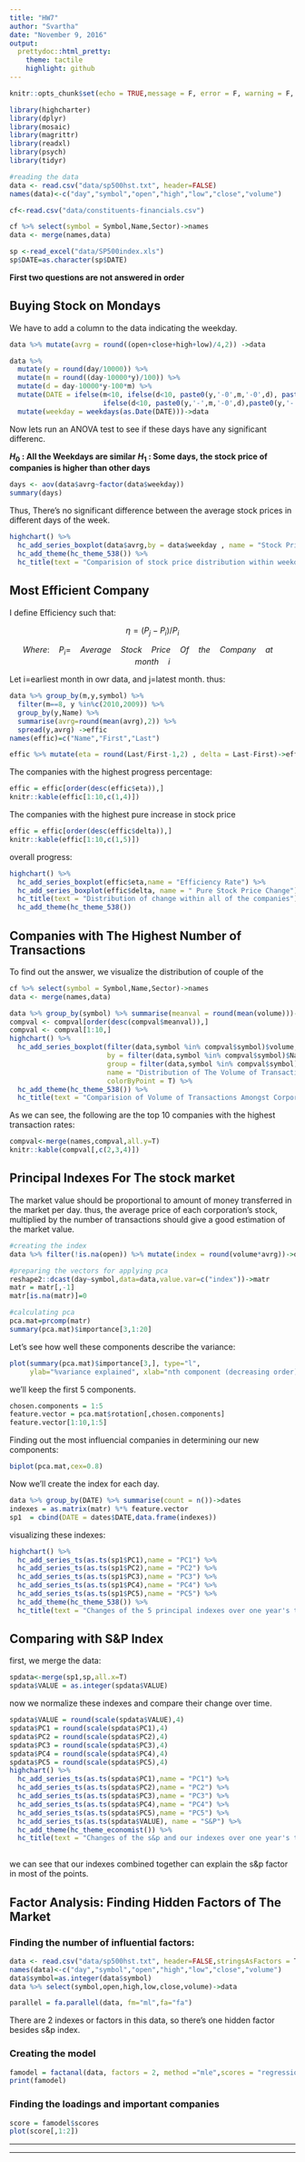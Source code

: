 ---
title: "HW7"
author: "Svartha"
date: "November 9, 2016"
output:
  prettydoc::html_pretty:
    theme: tactile
    highlight: github
---

```{r setup, include=FALSE}
knitr::opts_chunk$set(echo = TRUE,message = F, error = F, warning = F, fig.align = 'center')
```

```{r}
library(highcharter)
library(dplyr)
library(mosaic)
library(magrittr)
library(readxl)
library(psych)
library(tidyr)
```

```{r}
#reading the data
data <- read.csv("data/sp500hst.txt", header=FALSE)
names(data)<-c("day","symbol","open","high","low","close","volume")

cf<-read.csv("data/constituents-financials.csv")

cf %>% select(symbol = Symbol,Name,Sector)->names
data <- merge(names,data)

sp <-read_excel("data/SP500index.xls")
sp$DATE=as.character(sp$DATE)
```

**First two questions are not answered in order**

## Buying Stock on Mondays

We have to add a column to the data indicating the weekday.

```{r}
data %>% mutate(avrg = round((open+close+high+low)/4,2)) ->data

data %>%
  mutate(y = round(day/10000)) %>% 
  mutate(m = round((day-10000*y)/100)) %>% 
  mutate(d = day-10000*y-100*m) %>% 
  mutate(DATE = ifelse(m<10, ifelse(d<10, paste0(y,'-0',m,'-0',d), paste0(y,'-0',m,'-',d)),
                       ifelse(d<10, paste0(y,'-',m,'-0',d),paste0(y,'-',m,'-',d))))%>% 
  mutate(weekday = weekdays(as.Date(DATE)))->data

```

Now lets run an ANOVA test to see if these days have any significant differenc.

**$H_0$ : All the Weekdays are similar**
**$H_1$ : Some days, the stock price of companies is higher than other days**

```{r}
days <- aov(data$avrg~factor(data$weekday))
summary(days)
```

Thus, There's no significant difference between the average stock prices in different days of the week. 

```{r}
highchart() %>% 
  hc_add_series_boxplot(data$avrg,by = data$weekday , name = "Stock Price") %>% 
  hc_add_theme(hc_theme_538()) %>% 
  hc_title(text = "Comparision of stock price distribution within weekdays")
```


## Most Efficient Company

I define Efficiency such that:

$$\eta=(P_j-P_i)/P_i$$

$$Where: \quad P_i = \quad Average \quad Stock \quad Price \quad Of \quad the \quad Company \quad at \quad month \quad i$$

Let i=earliest month in owr data, and j=latest month. thus:

```{r}

data %>% group_by(m,y,symbol) %>% 
  filter(m==8, y %in%c(2010,2009)) %>% 
  group_by(y,Name) %>% 
  summarise(avrg=round(mean(avrg),2)) %>% 
  spread(y,avrg) ->effic
names(effic)=c("Name","First","Last")

effic %>% mutate(eta = round(Last/First-1,2) , delta = Last-First)->effic

```

The companies with the highest progress percentage:
```{r}
effic = effic[order(desc(effic$eta)),]
knitr::kable(effic[1:10,c(1,4)])
```

The companies with the highest pure increase in stock price

```{r}
effic = effic[order(desc(effic$delta)),]
knitr::kable(effic[1:10,c(1,5)])
```

overall progress:

```{r}
highchart() %>% 
  hc_add_series_boxplot(effic$eta,name = "Efficiency Rate") %>% 
  hc_add_series_boxplot(effic$delta, name = " Pure Stock Price Change") %>% 
  hc_title(text = "Distribution of change within all of the companies") %>% 
  hc_add_theme(hc_theme_538())
```

## Companies with The Highest Number of Transactions

To find out the answer, we visualize the distribution of couple of the 

```{r}
cf %>% select(symbol = Symbol,Name,Sector)->names
data <- merge(names,data)

data %>% group_by(symbol) %>% summarise(meanval = round(mean(volume)))-> compval
compval <- compval[order(desc(compval$meanval)),] 
compval <- compval[1:10,]
highchart() %>% 
  hc_add_series_boxplot(filter(data,symbol %in% compval$symbol)$volume,
                        by = filter(data,symbol %in% compval$symbol)$Name, 
                        group = filter(data,symbol %in% compval$symbol)$Sector,
                        name = "Distribution of The Volume of Transactions",
                        colorByPoint = T) %>% 
  hc_add_theme(hc_theme_538()) %>% 
  hc_title(text = "Comparision of Volume of Transactions Amongst Corporations")
```

As we can see, the following are the top 10 companies with the highest transaction rates:

```{r}
compval<-merge(names,compval,all.y=T)
knitr::kable(compval[,c(2,3,4)])
```

## Principal Indexes For The stock market

The market value should be proportional to amount of money transferred in the market per day. thus, the average price of each corporation's stock, multiplied by the number of transactions should give a good estimation of the market value.

```{r}

#creating the index
data %>% filter(!is.na(open)) %>% mutate(index = round(volume*avrg))->data

#preparing the vectors for applying pca
reshape2::dcast(day~symbol,data=data,value.var=c("index"))->matr
matr = matr[,-1]
matr[is.na(matr)]=0

#calculating pca
pca.mat=prcomp(matr)
summary(pca.mat)$importance[3,1:20]

```

Let's see how well these components describe the variance:

```{r}
plot(summary(pca.mat)$importance[3,], type="l",
     ylab="%variance explained", xlab="nth component (decreasing order)")
```

we'll keep the first 5 components. 

```{r}
chosen.components = 1:5
feature.vector = pca.mat$rotation[,chosen.components]
feature.vector[1:10,1:5]
```

Finding out the most influencial companies in determining our new components:

```{r}
biplot(pca.mat,cex=0.8)
```

Now we'll create the index for each day. 

```{r}
data %>% group_by(DATE) %>% summarise(count = n())->dates
indexes = as.matrix(matr) %*% feature.vector
sp1  = cbind(DATE = dates$DATE,data.frame(indexes))
```

visualizing these indexes:

```{r}
highchart() %>% 
  hc_add_series_ts(as.ts(sp1$PC1),name = "PC1") %>% 
  hc_add_series_ts(as.ts(sp1$PC2),name = "PC2") %>% 
  hc_add_series_ts(as.ts(sp1$PC3),name = "PC3") %>% 
  hc_add_series_ts(as.ts(sp1$PC4),name = "PC4") %>% 
  hc_add_series_ts(as.ts(sp1$PC5),name = "PC5") %>%
  hc_add_theme(hc_theme_538()) %>% 
  hc_title(text = "Changes of the 5 principal indexes over one year's time")
```

## Comparing with S&P Index

first, we merge the data:

```{r}
spdata<-merge(sp1,sp,all.x=T)
spdata$VALUE = as.integer(spdata$VALUE)
```

now we normalize these indexes and compare their change over time.

```{r}
spdata$VALUE = round(scale(spdata$VALUE),4)
spdata$PC1 = round(scale(spdata$PC1),4)
spdata$PC2 = round(scale(spdata$PC2),4)
spdata$PC3 = round(scale(spdata$PC3),4)
spdata$PC4 = round(scale(spdata$PC4),4)
spdata$PC5 = round(scale(spdata$PC5),4)
highchart() %>%
  hc_add_series_ts(as.ts(spdata$PC1),name = "PC1") %>% 
  hc_add_series_ts(as.ts(spdata$PC2),name = "PC2") %>% 
  hc_add_series_ts(as.ts(spdata$PC3),name = "PC3") %>% 
  hc_add_series_ts(as.ts(spdata$PC4),name = "PC4") %>% 
  hc_add_series_ts(as.ts(spdata$PC5),name = "PC5") %>%
  hc_add_series_ts(as.ts(spdata$VALUE), name = "S&P") %>% 
  hc_add_theme(hc_theme_economist()) %>% 
  hc_title(text = "Changes of the s&p and our indexes over one year's time")
  
```

we can see that our indexes combined together can explain the s&p factor in most of the points.

## Factor Analysis: Finding Hidden Factors of The Market

### Finding the number of influential factors:

```{r}
data <- read.csv("data/sp500hst.txt", header=FALSE,stringsAsFactors = T)
names(data)<-c("day","symbol","open","high","low","close","volume")
data$symbol=as.integer(data$symbol)
data %>% select(symbol,open,high,low,close,volume)->data

parallel = fa.parallel(data, fm="ml",fa="fa")
```

There are 2 indexes or factors in this data, so there's one hidden factor besides s&p index.

### Creating the model

```{r}
famodel = factanal(data, factors = 2, method ="mle",scores = "regression")
print(famodel)
```

### Finding the loadings and important  companies

```{r}
score = famodel$scores
plot(score[,1:2])
```


***
***